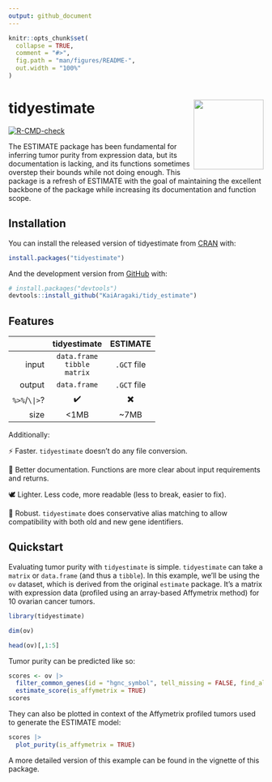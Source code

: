 ```yaml
---
output: github_document
---
```


<!-- README.md is generated from README.Rmd. Please edit that file -->

```r
knitr::opts_chunk$set(
  collapse = TRUE,
  comment = "#>",
  fig.path = "man/figures/README-",
  out.width = "100%"
)
```

# tidyestimate <img src='man/figures/logo.png' align="right" height="138" />

<!-- badges: start -->
[![R-CMD-check](https://github.com/KaiAragaki/tidyestimate/workflows/R-CMD-check/badge.svg)](https://github.com/KaiAragaki/tidy_estimate/actions)
<!-- badges: end -->

The ESTIMATE package has been fundamental for inferring tumor purity from expression data, but its documentation is lacking, and its functions sometimes overstep their bounds while not doing enough. This package is a refresh of ESTIMATE with the goal of maintaining the excellent backbone of the package while increasing its documentation and function scope.

## Installation

You can install the released version of tidyestimate from [CRAN](https://CRAN.R-project.org) with:

``` r
install.packages("tidyestimate")
```

And the development version from [GitHub](https://github.com/) with:

``` r
# install.packages("devtools")
devtools::install_github("KaiAragaki/tidy_estimate")
```

## Features

|            |          tidyestimate|   ESTIMATE|
|-----------:|:--------------------:|:---------:|
|       input|`data.frame`<br />`tibble`<br />`matrix`|`.GCT` file|
|      output|          `data.frame`|`.GCT` file|
|`%>%`/`\|>`?|                    ✔️|         ✖️|
|        size|                  <1MB|        ~7MB|

Additionally:

⚡ Faster. `tidyestimate` doesn't do any file conversion.

📝 Better documentation. Functions are more clear about input requirements and returns.

🕊️ Lighter. Less code, more readable (less to break, easier to fix).

💪 Robust. `tidyestimate` does conservative alias matching to allow compatibility with both old and new gene identifiers.




## Quickstart

Evaluating tumor purity with `tidyestimate` is simple. `tidyestimate` can take a `matrix` or `data.frame` (and thus a `tibble`). In this example, we'll be using the `ov` dataset, which is derived from the original `estimate` package. It's a matrix with expression data (profiled using an array-based Affymetrix method) for 10 ovarian cancer tumors.

```r
library(tidyestimate)
```

```r
dim(ov)
```

```r
head(ov)[,1:5]
```

Tumor purity can be predicted like so:

```r
scores <- ov |> 
  filter_common_genes(id = "hgnc_symbol", tell_missing = FALSE, find_alias = TRUE) |> 
  estimate_score(is_affymetrix = TRUE)
scores
```

They can also be plotted in context of the Affymetrix profiled tumors used to generate the ESTIMATE model:

```r
scores |> 
  plot_purity(is_affymetrix = TRUE)
```
A more detailed version of this example can be found in the vignette of this package.

